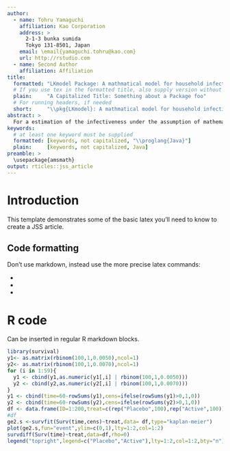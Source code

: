 ```yaml
---
author:
  - name: Tohru Yamaguchi
    affiliation: Kao Corporation
    address: >
      2-1-3 bunka sumida
      Tokyo 131-8501, Japan
    email: \email{yamaguchi.tohru@kao.com}
    url: http://rstudio.com
  - name: Second Author
    affiliation: Affiliation
title:
  formatted: "LKmodel Package: A mathmatical model for household infection \\pkg{LKmodel}"
  # If you use tex in the formatted title, also supply version without
  plain:     "A Capitalized Title: Something about a Package foo"
  # For running headers, if needed
  short:     "\\pkg{LKmodel}: A mathmatical model for household infection"
abstract: >
  For a estimation of the infectiveness under the assumption of mathematical model, either of the **basic reproduction number** which is an estimate of the number of secondary infected persons from one infected patient or the **secondary infection risk (SIR)** with exposure of one infected patient in small-scale groups such as household or school is frequently employed. Longini and Koopman proposed an infectious disease mathematical model (L-K model) which estimating an infection risk from distribution of the number of infected patients in the home within one season. There are two parameters, $B$ and $Q$, which should be estimated in this model, $1-B$ can be interpreted medically as the infection probability from a community, and $1-Q$ as the household secondary attack rate which is an index of SIR. Although a previous paper described the estimation method for these parameters in an epidemiological observation study, the statistical test method for the clinical trial which compares two intervention groups was not studied. In order to show the efficacy of the medical agent under development, it is necessary to plan, carry out and conduct data-analysis of the clinical trial however, the calculation of the required number of subjects is impossible without the appropriate test method. Then, the parameter estimation method was extended, and the test method for the difference of $Q$ between 2 groups in this L-K model was newly developed. The developed tests were derived from the framework of the statistical test method for the likelihood based-model called a **likelihood ratio test**, **Wald test**, and **score test**. The computational procedure was packed. As a result, the calculation result described in the paper was reproduced. Moreover, the number of subjects in a clinical trial was estimated from Monte Carlo simulation using the developed test method, and the reasonable results were obtained. The developed statistical test method may use in clinical trials for prevettive agent for household infection.
keywords:
  # at least one keyword must be supplied
  formatted: [keywords, not capitalized, "\\proglang{Java}"]
  plain:     [keywords, not capitalized, Java]
preamble: >
  \usepackage{amsmath}
output: rticles::jss_article
---
```


# Introduction

This template demonstrates some of the basic latex you'll need to know to create a JSS article.

## Code formatting

Don't use markdown, instead use the more precise latex commands:

* \proglang{Java}
* \pkg{plyr}
* \code{print("abc")}

# R code

Can be inserted in regular R markdown blocks.

```r
library(survival)
y1<- as.matrix(rbinom(100,1,0.0050),ncol=1)
y2<- as.matrix(rbinom(100,1,0.0070),ncol=1)
for (i in 1:59){
  y1 <- cbind(y1,as.numeric(y1[,i] | rbinom(100,1,0.0050)))
  y2 <- cbind(y2,as.numeric(y2[,i] | rbinom(100,1,0.0070)))
}
y1 <- cbind(time=60-rowSums(y1),cens=ifelse(rowSums(y1)>0,1,0))
y2 <- cbind(time=60-rowSums(y2),cens=ifelse(rowSums(y2)>0,1,0))
df <- data.frame(ID=1:200,treat=c(rep("Placebo",100),rep("Active",100)),rbind(y1,y2))
#df
ge2.s <-survfit(Surv(time,cens)~treat,data= df,type="kaplan-meier")
plot(ge2.s,fun="event",ylim=c(0,1),lty=1:2,col=1:2)
survdiff(Surv(time)~treat,data=df,rho=0) 
legend("topright",legend=c("Placebo","Active"),lty=1:2,col=1:2,bty="n")
```
